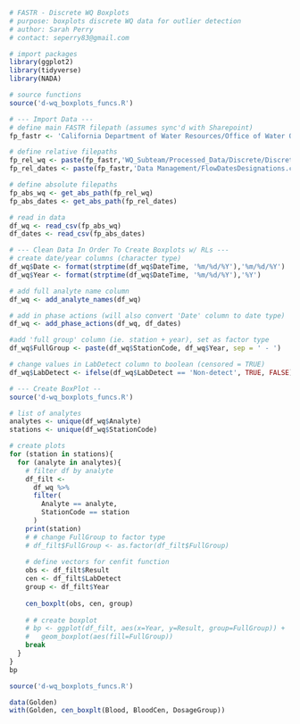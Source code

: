 ```r
# FASTR - Discrete WQ Boxplots
# purpose: boxplots discrete WQ data for outlier detection
# author: Sarah Perry
# contact: seperry83@gmail.com
```

```r
# import packages
library(ggplot2)
library(tidyverse)
library(NADA)

# source functions
source('d-wq_boxplots_funcs.R')
```

```r
# --- Import Data ---
# define main FASTR filepath (assumes sync'd with Sharepoint)
fp_fastr <- 'California Department of Water Resources/Office of Water Quality and Estuarine Ecology - North Delta Flow Action/'

# define relative filepaths 
fp_rel_wq <- paste(fp_fastr,'WQ_Subteam/Processed_Data/Discrete/Discrete_Output_Lab.csv', sep = '')
fp_rel_dates <- paste(fp_fastr,'Data Management/FlowDatesDesignations.csv', sep = '')

# define absolute filepaths
fp_abs_wq <- get_abs_path(fp_rel_wq)
fp_abs_dates <- get_abs_path(fp_rel_dates)

# read in data
df_wq <- read_csv(fp_abs_wq)
df_dates <- read_csv(fp_abs_dates)

# --- Clean Data In Order To Create Boxplots w/ RLs ---
# create date/year columns (character type)
df_wq$Date <- format(strptime(df_wq$DateTime, '%m/%d/%Y'),'%m/%d/%Y')
df_wq$Year <- format(strptime(df_wq$DateTime, '%m/%d/%Y'),'%Y')

# add full analyte name column
df_wq <- add_analyte_names(df_wq)

# add in phase actions (will also convert 'Date' column to date type)
df_wq <- add_phase_actions(df_wq, df_dates)

#add 'full group' column (ie. station + year), set as factor type
df_wq$FullGroup <- paste(df_wq$StationCode, df_wq$Year, sep = ' - ')

# change values in LabDetect column to boolean (censored = TRUE)
df_wq$LabDetect <- ifelse(df_wq$LabDetect == 'Non-detect', TRUE, FALSE)
```


```r
# --- Create BoxPlot --
source('d-wq_boxplots_funcs.R')

# list of analytes
analytes <- unique(df_wq$Analyte)
stations <- unique(df_wq$StationCode)

# create plots
for (station in stations){
  for (analyte in analytes){
    # filter df by analyte
    df_filt <-
      df_wq %>%
      filter(
        Analyte == analyte,
        StationCode == station
      )
    print(station)
    # # change FullGroup to factor type
    # df_filt$FullGroup <- as.factor(df_filt$FullGroup)
    
    # define vectors for cenfit function
    obs <- df_filt$Result
    cen <- df_filt$LabDetect
    group <- df_filt$Year
    
    cen_boxplt(obs, cen, group)
    
    # # create boxplot
    # bp <- ggplot(df_filt, aes(x=Year, y=Result, group=FullGroup)) + 
    #   geom_boxplot(aes(fill=FullGroup))
    break
  }
}
bp
```


```r
source('d-wq_boxplots_funcs.R')

data(Golden)
with(Golden, cen_boxplt(Blood, BloodCen, DosageGroup))

```

